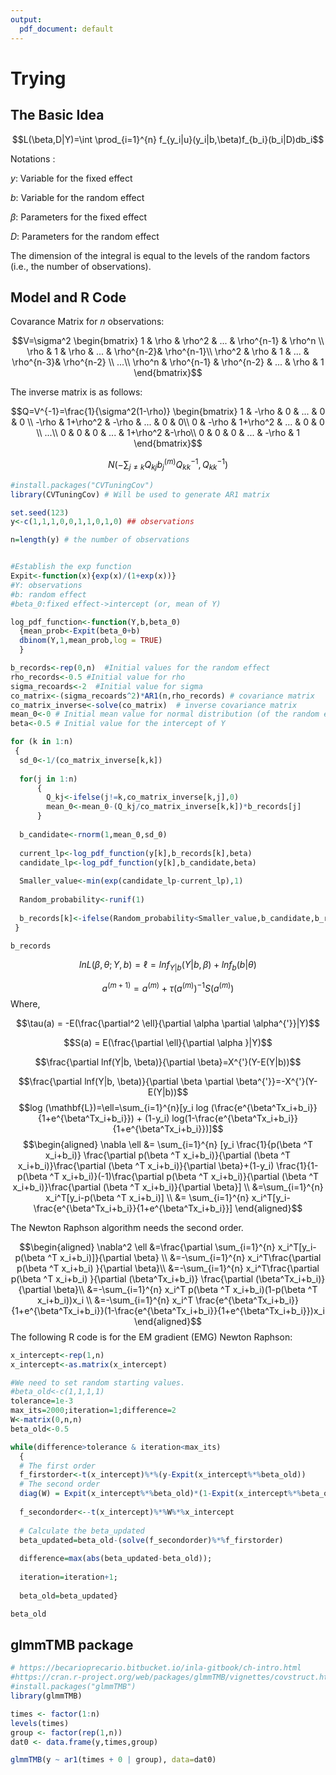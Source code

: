 ```yaml
---
output:
  pdf_document: default
---
```

# Trying



## The Basic Idea

$$L(\beta,D|Y)=\int \prod_{i=1}^{n} f_{y_i|u}(y_i|b,\beta)f_{b_i}(b_i|D)db_i$$

Notations :

$y$: Variable for the fixed effect 

$b$: Variable for the random effect 

$\beta$: Parameters for the fixed effect

$D$: Parameters for the random effect

The dimension of the integral is equal to the levels of the random factors (i.e., the number of observations).
 
## Model and R Code

Covarance Matrix for $n$ observations:

$$V=\sigma^2 \begin{bmatrix} 1 & \rho & \rho^2 & ... & \rho^{n-1} & \rho^n \\ \rho & 1 & \rho & ... & \rho^{n-2}& \rho^{n-1}\\ \rho^2 & \rho & 1 & ... & \rho^{n-3}& \rho^{n-2} \\ ...\\ \rho^n & \rho^{n-1} & \rho^{n-2} & ... & \rho & 1 \end{bmatrix}$$


The inverse matrix is as follows:

$$Q=V^{-1}=\frac{1}{\sigma^2(1-\rho)} \begin{bmatrix} 1 & -\rho & 0 & ... & 0 & 0 \\ -\rho & 1+\rho^2 & -\rho & ... & 0 & 0\\ 0 & -\rho & 1+\rho^2 & ... & 0 & 0 \\ ...\\ 0 & 0 & 0 & ... & 1+\rho^2 &-\rho\\ 0 & 0 & 0 & ... & -\rho & 1 \end{bmatrix}$$

$$N(-\sum_{j\neq k} Q_{kj}b_j^{(m)}Q_{kk}^{-1},Q_{kk}^{-1})$$

```R
#install.packages("CVTuningCov")
library(CVTuningCov) # Will be used to generate AR1 matrix

set.seed(123)
y<-c(1,1,1,0,0,1,1,0,1,0) ## observations

n=length(y) # the number of observations


#Establish the exp function
Expit<-function(x){exp(x)/(1+exp(x))}
#Y: observations
#b: random effect
#beta_0:fixed effect->intercept (or, mean of Y)

log_pdf_function<-function(Y,b,beta_0)
  {mean_prob<-Expit(beta_0+b)
  dbinom(Y,1,mean_prob,log = TRUE)
  }

b_records<-rep(0,n)  #Initial values for the random effect
rho_records<-0.5 #Initial value for rho
sigma_recoards<-2  #Initial value for sigma
co_matrix<-(sigma_recoards^2)*AR1(n,rho_records) # covariance matrix
co_matrix_inverse<-solve(co_matrix)  # inverse covariance matrix
mean_0<-0 # Initial mean value for normal distribution (of the random effect)
beta<-0.5 # Initial value for the intercept of Y

for (k in 1:n)
 {
  sd_0<-1/(co_matrix_inverse[k,k])
  
  for(j in 1:n)
      {
        Q_kj<-ifelse(j!=k,co_matrix_inverse[k,j],0)
        mean_0<-mean_0-(Q_kj/co_matrix_inverse[k,k])*b_records[j]
      }
  
  b_candidate<-rnorm(1,mean_0,sd_0)
  
  current_lp<-log_pdf_function(y[k],b_records[k],beta)
  candidate_lp<-log_pdf_function(y[k],b_candidate,beta)
  
  Smaller_value<-min(exp(candidate_lp-current_lp),1)
  
  Random_probability<-runif(1)
  
  b_records[k]<-ifelse(Random_probability<Smaller_value,b_candidate,b_records[k])
 }

b_records 
```



$$ln L(\beta, \theta; Y,b)=\ell=lnf_{Y|b}(Y|b,\beta)+lnf_b(b|\theta)$$

$$a^{(m+1)}=a^{(m)}+\tau(a^{(m)})^{-1} S(a^{(m)})$$
Where,

$$\tau(a) = -E(\frac{\partial^2 \ell}{\partial \alpha \partial \alpha^{'}}|Y)$$

$$S(a) = E(\frac{\partial \ell}{\partial \alpha }|Y)$$


$$\frac{\partial lnf(Y|b, \beta)}{\partial \beta}=X^{'}(Y-E(Y|b))$$

$$\frac{\partial lnf(Y|b, \beta)}{\partial \beta \partial \beta^{'}}=-X^{'}(Y-E(Y|b))$$
$$log (\mathbf{L})=\ell=\sum_{i=1}^{n}[y_i log (\frac{e^{\beta^Tx_i+b_i}}{1+e^{\beta^Tx_i+b_i}}) + (1-y_i) log(1-\frac{e^{\beta^Tx_i+b_i}}{1+e^{\beta^Tx_i+b_i}})]$$
$$\begin{aligned} \nabla \ell &= \sum_{i=1}^{n} [y_i \frac{1}{p(\beta ^T x_i+b_i)} \frac{\partial p(\beta ^T x_i+b_i)}{\partial (\beta ^T x_i+b_i)}\frac{\partial (\beta ^T x_i+b_i)}{\partial \beta}+(1-y_i) \frac{1}{1-p(\beta ^T x_i+b_i)}(-1)\frac{\partial p(\beta ^T x_i+b_i)}{\partial (\beta ^T x_i+b_i)}\frac{\partial (\beta ^T x_i+b_i)}{\partial \beta}] \\ &=\sum_{i=1}^{n} x_i^T[y_i-p(\beta ^T x_i+b_i)] \\ &= \sum_{i=1}^{n} x_i^T[y_i-\frac{e^{\beta^Tx_i+b_i}}{1+e^{\beta^Tx_i+b_i}}] \end{aligned}$$


The Newton Raphson algorithm needs the second order.

$$\begin{aligned} \nabla^2 \ell &=\frac{\partial \sum_{i=1}^{n} x_i^T[y_i-p(\beta ^T x_i+b_i)]}{\partial \beta} \\ &=-\sum_{i=1}^{n} x_i^T\frac{\partial p(\beta ^T x_i+b_i) }{\partial \beta}\\ &=-\sum_{i=1}^{n} x_i^T\frac{\partial p(\beta ^T x_i+b_i) }{\partial (\beta^Tx_i+b_i)} \frac{\partial (\beta^Tx_i+b_i)}{\partial \beta}\\ &=-\sum_{i=1}^{n} x_i^T p(\beta ^T x_i+b_i)(1-p(\beta ^T x_i+b_i))x_i \\ &=-\sum_{i=1}^{n} x_i^T \frac{e^{\beta^Tx_i+b_i}}{1+e^{\beta^Tx_i+b_i}}(1-\frac{e^{\beta^Tx_i+b_i}}{1+e^{\beta^Tx_i+b_i}})x_i \end{aligned}$$
The following R code is for the EM gradient (EMG) Newton Raphson:



```R
x_intercept<-rep(1,n)
x_intercept<-as.matrix(x_intercept)

#We need to set random starting values.
#beta_old<-c(1,1,1,1)
tolerance=1e-3
max_its=2000;iteration=1;difference=2
W<-matrix(0,n,n)
beta_old<-0.5

while(difference>tolerance & iteration<max_its)
  {
  # The first order
  f_firstorder<-t(x_intercept)%*%(y-Expit(x_intercept%*%beta_old))
  # The second order
  diag(W) = Expit(x_intercept%*%beta_old)*(1-Expit(x_intercept%*%beta_old))
  
  f_secondorder<--t(x_intercept)%*%W%*%x_intercept
  
  # Calculate the beta_updated
  beta_updated=beta_old-(solve(f_secondorder)%*%f_firstorder)
  
  difference=max(abs(beta_updated-beta_old));
  
  iteration=iteration+1;
  
  beta_old=beta_updated}

beta_old


```

## glmmTMB package

```r
# https://becarioprecario.bitbucket.io/inla-gitbook/ch-intro.html
#https://cran.r-project.org/web/packages/glmmTMB/vignettes/covstruct.html
#install.packages("glmmTMB")
library(glmmTMB)

times <- factor(1:n)
levels(times)
group <- factor(rep(1,n))
dat0 <- data.frame(y,times,group)

glmmTMB(y ~ ar1(times + 0 | group), data=dat0)

```
